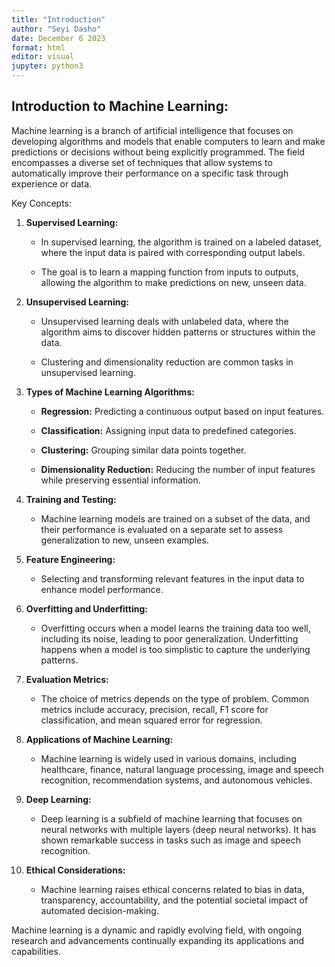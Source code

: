 ```yaml
---
title: "Introduction"
author: "Seyi Dasho"
date: December 6 2023
format: html
editor: visual
jupyter: python3
---
```


## Introduction to Machine Learning:

Machine learning is a branch of artificial intelligence that focuses on developing algorithms and models that enable computers to learn and make predictions or decisions without being explicitly programmed. The field encompasses a diverse set of techniques that allow systems to automatically improve their performance on a specific task through experience or data.

Key Concepts:

1.  **Supervised Learning:**

    -   In supervised learning, the algorithm is trained on a labeled dataset, where the input data is paired with corresponding output labels.

    -   The goal is to learn a mapping function from inputs to outputs, allowing the algorithm to make predictions on new, unseen data.

2.  **Unsupervised Learning:**

    -   Unsupervised learning deals with unlabeled data, where the algorithm aims to discover hidden patterns or structures within the data.

    -   Clustering and dimensionality reduction are common tasks in unsupervised learning.

3.  **Types of Machine Learning Algorithms:**

    -   **Regression:** Predicting a continuous output based on input features.

    -   **Classification:** Assigning input data to predefined categories.

    -   **Clustering:** Grouping similar data points together.

    -   **Dimensionality Reduction:** Reducing the number of input features while preserving essential information.

4.  **Training and Testing:**

    -   Machine learning models are trained on a subset of the data, and their performance is evaluated on a separate set to assess generalization to new, unseen examples.

5.  **Feature Engineering:**

    -   Selecting and transforming relevant features in the input data to enhance model performance.

6.  **Overfitting and Underfitting:**

    -   Overfitting occurs when a model learns the training data too well, including its noise, leading to poor generalization. Underfitting happens when a model is too simplistic to capture the underlying patterns.

7.  **Evaluation Metrics:**

    -   The choice of metrics depends on the type of problem. Common metrics include accuracy, precision, recall, F1 score for classification, and mean squared error for regression.

8.  **Applications of Machine Learning:**

    -   Machine learning is widely used in various domains, including healthcare, finance, natural language processing, image and speech recognition, recommendation systems, and autonomous vehicles.

9.  **Deep Learning:**

    -   Deep learning is a subfield of machine learning that focuses on neural networks with multiple layers (deep neural networks). It has shown remarkable success in tasks such as image and speech recognition.

10. **Ethical Considerations:**

    -   Machine learning raises ethical concerns related to bias in data, transparency, accountability, and the potential societal impact of automated decision-making.

Machine learning is a dynamic and rapidly evolving field, with ongoing research and advancements continually expanding its applications and capabilities.
